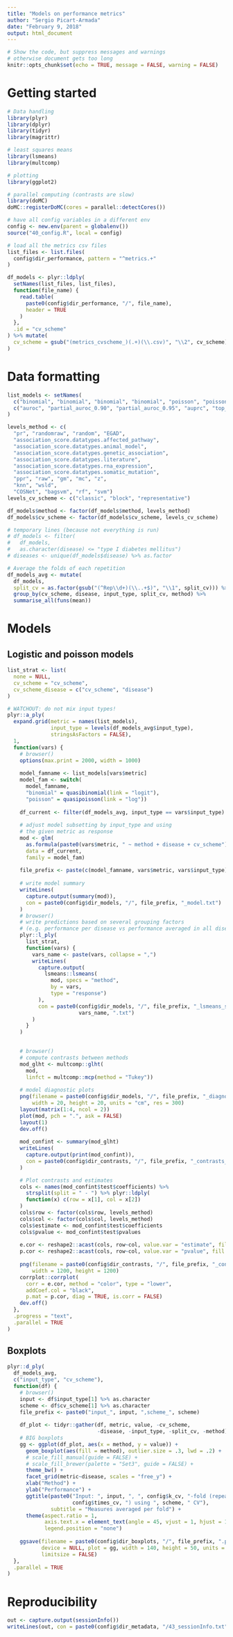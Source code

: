 ```yaml
---
title: "Models on performance metrics"
author: "Sergio Picart-Armada"
date: "February 9, 2018"
output: html_document
---
```


```r
# Show the code, but suppress messages and warnings
# otherwise document gets too long
knitr::opts_chunk$set(echo = TRUE, message = FALSE, warning = FALSE)
```

# Getting started

```r
# Data handling
library(plyr)
library(dplyr)
library(tidyr)
library(magrittr)

# least squares means
library(lsmeans)
library(multcomp)

# plotting
library(ggplot2)

# parallel computing (contrasts are slow)
library(doMC)
doMC::registerDoMC(cores = parallel::detectCores()) 

# have all config variables in a different env
config <- new.env(parent = globalenv())
source("40_config.R", local = config)

# load all the metrics csv files
list_files <- list.files(
  config$dir_performance, pattern = "^metrics.+"
)

df_models <- plyr::ldply(
  setNames(list_files, list_files), 
  function(file_name) {
    read.table(
      paste0(config$dir_performance, "/", file_name), 
      header = TRUE 
    )
  }, 
  .id = "cv_scheme"
) %>% mutate(
  cv_scheme = gsub("(metrics_cvscheme_)(.+)(\\.csv)", "\\2", cv_scheme)
)
```

# Data formatting

```r
list_models <- setNames(
  c("binomial", "binomial", "binomial", "binomial", "poisson", "poisson"), 
  c("auroc", "partial_auroc_0.90", "partial_auroc_0.95", "auprc", "top_20_hits", "top_100_hits")
)

levels_method <- c(
  "pr", "randomraw", "random", "EGAD", 
  "association_score.datatypes.affected_pathway", 
  "association_score.datatypes.animal_model", 
  "association_score.datatypes.genetic_association", 
  "association_score.datatypes.literature", 
  "association_score.datatypes.rna_expression", 
  "association_score.datatypes.somatic_mutation", 
  "ppr", "raw", "gm", "mc", "z", 
  "knn", "wsld", 
  "COSNet", "bagsvm", "rf", "svm")
levels_cv_scheme <- c("classic", "block", "representative")

df_models$method <- factor(df_models$method, levels_method)
df_models$cv_scheme <- factor(df_models$cv_scheme, levels_cv_scheme)

# temporary lines (because not everything is run)
# df_models <- filter(
#   df_models, 
#   as.character(disease) <= "type I diabetes mellitus")
# diseases <- unique(df_models$disease) %>% as.factor
```

```r
# Average the folds of each repetition
df_models_avg <- mutate(
  df_models, 
  split_cv = as.factor(gsub("(^Rep\\d+)(\\..+$)", "\\1", split_cv))) %>% 
  group_by(cv_scheme, disease, input_type, split_cv, method) %>% 
  summarise_all(funs(mean))
```


# Models 

## Logistic and poisson models

```r
list_strat <- list(
  none = NULL, 
  cv_scheme = "cv_scheme", 
  cv_scheme_disease = c("cv_scheme", "disease")
)
```


```r
# WATCHOUT: do not mix input types!
plyr::a_ply(
  expand.grid(metric = names(list_models), 
              input_type = levels(df_models_avg$input_type), 
              stringsAsFactors = FALSE), 
  1, 
  function(vars) {
    # browser()
    options(max.print = 2000, width = 1000)
    
    model_famname <- list_models[vars$metric]
    model_fam <- switch(
      model_famname, 
      "binomial" = quasibinomial(link = "logit"),
      "poisson" = quasipoisson(link = "log"))
    
    df_current <- filter(df_models_avg, input_type == vars$input_type)
    
    # adjust model subsetting by input_type and using 
    # the given metric as response
    mod <- glm(
      as.formula(paste0(vars$metric, " ~ method + disease + cv_scheme")), 
      data = df_current, 
      family = model_fam)
    
    file_prefix <- paste(c(model_famname, vars$metric, vars$input_type), collapse = "_")
    
    # write model summary
    writeLines(
      capture.output(summary(mod)),
      con = paste0(config$dir_models, "/", file_prefix, "_model.txt")
    )
    # browser()
    # write predictions based on several grouping factors
    # (e.g. performance per disease vs performance averaged in all diseases )
    plyr::l_ply(
      list_strat,
      function(vars) {
        vars_name <- paste(vars, collapse = ",")
        writeLines(
          capture.output(
            lsmeans::lsmeans(
              mod, specs = "method",
              by = vars,
              type = "response")
          ),
          con = paste0(config$dir_models, "/", file_prefix, "_lsmeans_split_",
                       vars_name, ".txt")
        )
      }
    )

    
    # browser()
    # compute contrasts between methods
    mod_glht <- multcomp::glht(
      mod, 
      linfct = multcomp::mcp(method = "Tukey"))
    
    # model diagnostic plots
    png(filename = paste0(config$dir_models, "/", file_prefix, "_diagnostics.png"), 
        width = 20, height = 20, units = "cm", res = 300)
    layout(matrix(1:4, ncol = 2))
    plot(mod, pch = ".", ask = FALSE)
    layout(1)
    dev.off()
    
    mod_confint <- summary(mod_glht)
    writeLines(
      capture.output(print(mod_confint)), 
      con = paste0(config$dir_contrasts, "/", file_prefix, "_contrasts_method.txt")
    )

    # Plot contrasts and estimates
    cols <- names(mod_confint$test$coefficients) %>% 
      strsplit(split = " - ") %>% plyr::ldply(
      function(x) c(row = x[1], col = x[2])
    ) 
    cols$row <- factor(cols$row, levels_method)
    cols$col <- factor(cols$col, levels_method)
    cols$estimate <- mod_confint$test$coefficients 
    cols$pvalue <- mod_confint$test$pvalues
    
    e.cor <- reshape2::acast(cols, row~col, value.var = "estimate", fill = 0)
    p.cor <- reshape2::acast(cols, row~col, value.var = "pvalue", fill = 0)
    
    png(filename = paste0(config$dir_contrasts, "/", file_prefix, "_contrasts_method.png"),  
        width = 1200, height = 1200)
    corrplot::corrplot(
      corr = e.cor, method = "color", type = "lower", 
      addCoef.col = "black", 
      p.mat = p.cor, diag = TRUE, is.corr = FALSE)
    dev.off()
  }, 
  .progress = "text", 
  .parallel = TRUE
)
```

## Boxplots

```r
plyr::d_ply(
  df_models_avg, 
  c("input_type", "cv_scheme"), 
  function(df) {
    # browser()
    input <- df$input_type[1] %>% as.character
    scheme <- df$cv_scheme[1] %>% as.character
    file_prefix <- paste0("input_", input, ",scheme_", scheme)
    
    df_plot <- tidyr::gather(df, metric, value, -cv_scheme, 
                             -disease, -input_type, -split_cv, -method)
    # BIG boxplots
    gg <- ggplot(df_plot, aes(x = method, y = value)) + 
      geom_boxplot(aes(fill = method), outlier.size = .3, lwd = .2) +
      # scale_fill_manual(guide = FALSE) +
      # scale_fill_brewer(palette = "Set3", guide = FALSE) +
      theme_bw() + 
      facet_grid(metric~disease, scales = "free_y") + 
      xlab("Method") + 
      ylab("Performance") + 
      ggtitle(paste0("Input: ", input, ", ", config$k_cv, "-fold (repeated x", 
                     config$times_cv, ") using ", scheme, " CV"), 
              subtitle = "Measures averaged per fold") + 
      theme(aspect.ratio = 1, 
            axis.text.x = element_text(angle = 45, vjust = 1, hjust = 1, size = 6.5), 
            legend.position = "none")
    
    ggsave(filename = paste0(config$dir_boxplots, "/", file_prefix, ".png"), 
           device = NULL, plot = gg, width = 140, height = 50, units = "cm", 
           limitsize = FALSE)
  }, 
  .parallel = TRUE
)
```


# Reproducibility

```r
out <- capture.output(sessionInfo())
writeLines(out, con = paste0(config$dir_metadata, "/43_sessionInfo.txt"))
```
